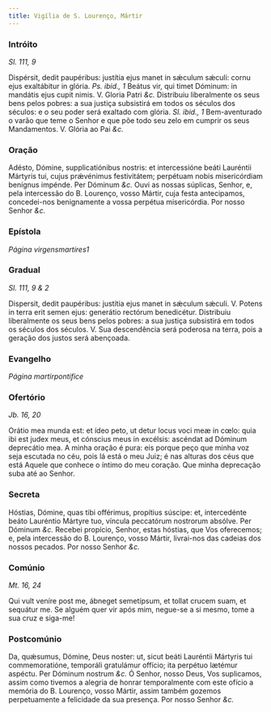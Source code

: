 ```yaml
---
title: Vigília de S. Lourenço, Mártir
---
```


### Intróito 

_Sl. 111, 9_

<div class="grid grid-cols-2 gap-5">
  <span class="text-justify">
    Dispérsit, dedit paupéribus: justítia ejus manet in sǽculum sǽculi: cornu
    ejus exaltábitur in glória. <em>Ps. ibid., 1</em> Beátus vir, qui timet
    Dóminum: in mandátis ejus cupit nimis. V. Gloria Patri <em>&c.</em>
  </span>
  <span class="text-justify">
    Distribuiu liberalmente os seus bens pelos pobres: a sua justiça subsistirá
    em todos os séculos dos séculos: e o seu poder será exaltado com glória.
    <em>Sl. ibid., 1</em> Bem-aventurado o varão que teme o Senhor e que põe todo
    seu zelo em cumprir os seus Mandamentos. V. Glória ao Pai <em>&c.</em>
  </span>
</div>

### Oração

<div class="grid grid-cols-2 gap-5">
  <span class="text-justify">
    Adésto, Dómine, supplicatiónibus nostris: et intercessióne beáti Lauréntii
    Mártyris tui, cujus prǽvénimus festivitátem; perpétuam nobis misericórdiam
    benígnus impénde. Per Dóminum <em>&c.</em>
  </span>
  <span class="text-justify">
    Ouvi as nossas súplicas, Senhor, e, pela intercessão do B. Lourenço, vosso
    Mártir, cuja festa antecipamos, concedei-nos benignamente a vossa perpétua
    misericórdia. Por nosso Senhor <em>&c.</em>
  </span>
</div>

### Epístola 

_Página virgensmartires1_

### Gradual 

_Sl. 111, 9 & 2_

<div class="grid grid-cols-2 gap-5">
  <span class="text-justify">
    Dispersit, dedit paupéribus: justítia ejus manet in sǽculum sǽculi. V.
    Potens in terra erit semen ejus: generátio rectórum benedicétur.
  </span>
  <span class="text-justify">
    Distribuiu liberalmente os seus bens pelos pobres: a sua justiça subsistirá
    em todos os séculos dos séculos. V. Sua descendência será poderosa na terra,
    pois a geração dos justos será abençoada.
  </span>
</div>

### Evangelho 

_Página martirpontifice_

### Ofertório 

_Jb. 16, 20_

<div class="grid grid-cols-2 gap-5">
  <span class="text-justify">
    Orátio mea munda est: et ídeo peto, ut detur locus voci meæ in cœlo: quia
    ibi est judex meus, et cónscius meus in excélsis: ascéndat ad Dóminum
    deprecátio mea.
  </span>
  <span class="text-justify">
    A minha oração é pura: eis porque peço que minha voz seja escutada no céu,
    pois lá está o meu Juiz; é nas alturas dos céus que está Aquele que conhece
    o íntimo do meu coração. Que minha deprecação suba até ao Senhor.
  </span>
</div>

### Secreta

<div class="grid grid-cols-2 gap-5">
  <span class="text-justify">
    Hóstias, Dómine, quas tibi offérimus, propítius súscipe: et, intercedénte
    beáto Lauréntio Mártyre tuo, víncula peccatórum nostrorum absólve. Per
    Dóminum <em>&c.</em>
  </span>
  <span class="text-justify">
    Recebei propício, Senhor, estas hóstias, que Vos oferecemos; e, pela
    intercessão do B. Lourenço, vosso Mártir, livrai-nos das cadeias dos nossos
    pecados. Por nosso Senhor <em>&c.</em>
  </span>
</div>

### Comúnio 

_Mt. 16, 24_

<div class="grid grid-cols-2 gap-5">
  <span class="text-justify">
    Qui vult veníre post me, ábneget semetípsum, et tollat crucem suam, et
    sequátur me.
  </span>
  <span class="text-justify">
    Se alguém quer vir após mim, negue-se a si mesmo, tome a sua cruz e siga-me!
  </span>
</div>

### Postcomúnio

<div class="grid grid-cols-2 gap-5">
  <span class="text-justify">
    Da, quǽsumus, Dómine, Deus noster: ut, sicut beáti Lauréntii Mártyris tui
    commemoratióne, temporáli gratulámur offício; ita perpétuo lætémur aspéctu.
    Per Dóminum nostrum <em>&c.</em>
  </span>
  <span class="text-justify">
    Ó Senhor, nosso Deus, Vos suplicamos, assim como tivemos a alegria de honrar
    temporalmente com este ofício a memória do B. Lourenço, vosso Mártir, assim
    também gozemos perpetuamente a felicidade da sua presença. Por nosso Senhor
    <em>&c.</em>
  </span>
</div>
